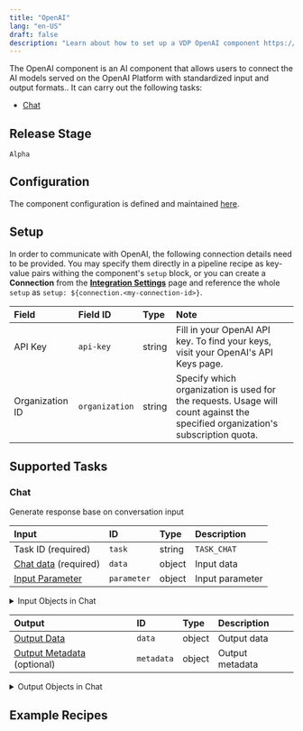 ```yaml
---
title: "OpenAI"
lang: "en-US"
draft: false
description: "Learn about how to set up a VDP OpenAI component https://github.com/instill-ai/instill-core"
---
```


The OpenAI component is an AI component that allows users to connect the AI models served on the OpenAI Platform with standardized input and output formats..
It can carry out the following tasks:

- [Chat](#chat)



## Release Stage

`Alpha`



## Configuration

The component configuration is defined and maintained [here](https://github.com/instill-ai/component/blob/main/ai/openai/v1/config/definition.json).




## Setup




In order to communicate with OpenAI, the following connection details need to be
provided. You may specify them directly in a pipeline recipe as key-value pairs
withing the component's `setup` block, or you can create a **Connection** from
the [**Integration Settings**](https://www.instill.tech/docs/vdp/integration)
page and reference the whole `setup` as `setup:
${connection.<my-connection-id>}`.

| Field | Field ID | Type | Note |
| :--- | :--- | :--- | :--- |
| API Key | `api-key` | string | Fill in your OpenAI API key. To find your keys, visit your OpenAI's API Keys page.  |
| Organization ID | `organization` | string | Specify which organization is used for the requests. Usage will count against the specified organization's subscription quota.  |






## Supported Tasks

### Chat

Generate response base on conversation input


| Input | ID | Type | Description |
| :--- | :--- | :--- | :--- |
| Task ID (required) | `task` | string | `TASK_CHAT` |
| [Chat data](#chat-chat-data) (required) | `data` | object | Input data |
| [Input Parameter](#chat-input-parameter) | `parameter` | object | Input parameter |



<details>
<summary> Input Objects in Chat</summary>



<h4 id="chat-chat-data">Chat data</h4>

| Field | Field ID | Type | Note |
| :--- | :--- | :--- | :--- |
| [Chat Messages](#chat-chat-messages) | `messages` | array | List of chat messages  |
| Model Name | `model` | string | The model to be used.  <br/><details><summary><strong>Enum values</strong></summary><ul><li>`o1-preview`</li><li>`o1-mini`</li><li>`gpt-4o-mini`</li><li>`gpt-4o`</li><li>`gpt-4o-2024-05-13`</li><li>`gpt-4o-2024-08-06`</li><li>`gpt-4-turbo`</li><li>`gpt-4-turbo-2024-04-09`</li><li>`gpt-4-0125-preview`</li><li>`gpt-4-turbo-preview`</li><li>`gpt-4-1106-preview`</li><li>`gpt-4-vision-preview`</li><li>`gpt-4`</li><li>`gpt-4-0314`</li><li>`gpt-4-0613`</li><li>`gpt-4-32k`</li><li>`gpt-4-32k-0314`</li><li>`gpt-4-32k-0613`</li><li>`gpt-3.5-turbo`</li><li>`gpt-3.5-turbo-16k`</li><li>`gpt-3.5-turbo-0301`</li><li>`gpt-3.5-turbo-0613`</li><li>`gpt-3.5-turbo-1106`</li><li>`gpt-3.5-turbo-0125`</li><li>`gpt-3.5-turbo-16k-0613`</li></ul></details>  |





<h4 id="chat-chat-messages">Chat Messages</h4>

| Field | Field ID | Type | Note |
| :--- | :--- | :--- | :--- |
| [Content](#chat-content) | `content` | array | The message content  |
| Name | `name` | string | An optional name for the participant. Provides the model information to differentiate between participants of the same role.  |
| Role | `role` | string | The message role, i.e. 'system', 'user' or 'assistant'  <br/><details><summary><strong>Enum values</strong></summary><ul><li>`system`</li><li>`user`</li><li>`assistant`</li></ul></details>  |









<h4 id="chat-input-parameter">Input Parameter</h4>

| Field | Field ID | Type | Note |
| :--- | :--- | :--- | :--- |
| Max new tokens | `max-tokens` | integer | The maximum number of tokens for model to generate  |
| Number of choices | `n` | integer | How many chat completion choices to generate for each input message.  |
| Seed | `seed` | integer | The seed, default is 0  |
| Stream | `stream` | boolean | If set, partial message deltas will be sent. Tokens will be sent as data-only server-sent events as they become available.  |
| Temperature | `temperature` | number | The temperature for sampling  |
| Top P | `top-p` | number | An alternative to sampling with temperature, called nucleus sampling, where the model considers the results of the tokens with top_p probability mass. So 0.1 means only the tokens comprising the top 10% probability mass are considered. We generally recommend altering this or temperature but not both.  |



</details>







| Output | ID | Type | Description |
| :--- | :--- | :--- | :--- |
| [Output Data](#chat-output-data) | `data` | object | Output data |
| [Output Metadata](#chat-output-metadata) (optional) | `metadata` | object | Output metadata |




<details>
<summary> Output Objects in Chat</summary>



<h4 id="chat-output-data">Output Data</h4>

| Field | Field ID | Type | Note |
| :--- | :--- | :--- | :--- |
| [Choices](#chat-choices) | `choices` | array | List of chat completion choices |





<h4 id="chat-choices">Choices</h4>

| Field | Field ID | Type | Note |
| :--- | :--- | :--- | :--- |
| Created | `created` | integer | The Unix timestamp (in seconds) of when the chat completion was created. |
| Finish reason | `finish-reason` | string | The reason the model stopped generating tokens. |
| Index | `index` | integer | The index of the choice in the list of choices. |
| [Message](#chat-message) | `message` | object | A chat message generated by the model. |





<h4 id="chat-message">Message</h4>

| Field | Field ID | Type | Note |
| :--- | :--- | :--- | :--- |
| Content | `content` | string | The contents of the message. |
| Role | `role` | string | The role of the author of this message. |





<h4 id="chat-output-metadata">Output Metadata</h4>

| Field | Field ID | Type | Note |
| :--- | :--- | :--- | :--- |
| [Usage](#chat-usage) | `usage` | object | Usage statistics for the request. |





<h4 id="chat-usage">Usage</h4>

| Field | Field ID | Type | Note |
| :--- | :--- | :--- | :--- |
| Completion tokens | `completion-tokens` | integer | Number of tokens in the generated response. |
| Prompt tokens | `prompt-tokens` | integer | Number of tokens in the prompt. |
| Total tokens | `total-tokens` | integer | Total number of tokens used in the request (prompt + completion). |



</details>






## Example Recipes



```yaml

```
